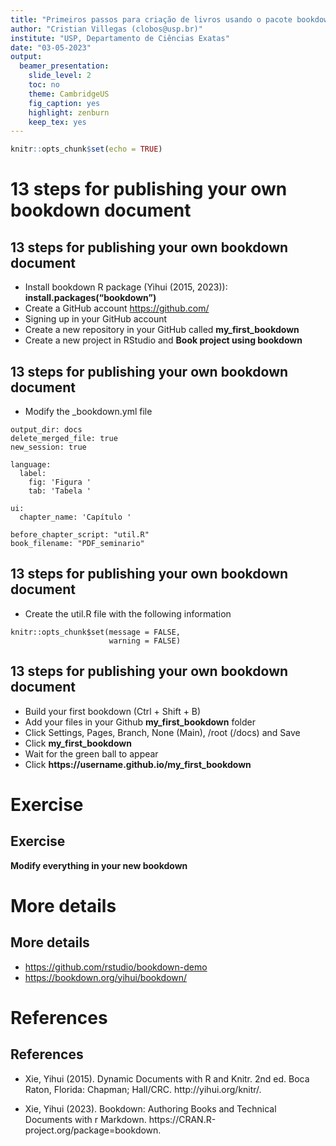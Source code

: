 ---
title: "Primeiros passos para criação de livros usando o pacote bookdown do R"
author: "Cristian Villegas (clobos@usp.br)"
institute: "USP, Departamento de Ciências Exatas"
date: "03-05-2023"
output:
  beamer_presentation: 
    slide_level: 2
    toc: no
    theme: CambridgeUS
    fig_caption: yes
    highlight: zenburn
    keep_tex: yes
---

```{r setup, include=FALSE}
knitr::opts_chunk$set(echo = TRUE)
```

# 13 steps for publishing your own bookdown document

## 13 steps for publishing your own bookdown document

  - Install bookdown R package (Yihui (2015, 2023)): __install.packages("bookdown")__
  - Create a GitHub account [https://github.com/](https://github.com/)
  - Signing up in your GitHub account
  - Create a new repository in your GitHub called __my_first_bookdown__
  - Create a new project in RStudio and __Book project using bookdown__
  
## 13 steps for publishing your own bookdown document

  - Modify the _bookdown.yml file
```
output_dir: docs
delete_merged_file: true
new_session: true

language:
  label:
    fig: 'Figura '
    tab: 'Tabela '

ui:
  chapter_name: 'Capítulo '
  
before_chapter_script: "util.R"
book_filename: "PDF_seminario" 
```

## 13 steps for publishing your own bookdown document

  - Create the util.R file with the following information
```
knitr::opts_chunk$set(message = FALSE, 
                      warning = FALSE)
```

## 13 steps for publishing your own bookdown document

  - Build your first bookdown  (Ctrl + Shift + B)
  - Add your files in your Github __my_first_bookdown__ folder
  - Click Settings, Pages, Branch, None (Main), /root (/docs) and Save
  - Click __my_first_bookdown__
  - Wait for the green ball to appear
  - Click **https://username.github.io/my_first_bookdown**


# Exercise

## Exercise

__Modify everything in your new bookdown__


# More details 

## More details

  - [https://github.com/rstudio/bookdown-demo](https://github.com/rstudio/bookdown-demo)
  - [https://bookdown.org/yihui/bookdown/](https://bookdown.org/yihui/bookdown/)
  
  
# References

## References

  - Xie, Yihui (2015). Dynamic Documents with R and Knitr. 2nd ed. Boca Raton, Florida: Chapman; Hall/CRC. http://yihui.org/knitr/.

  - Xie, Yihui (2023). Bookdown: Authoring Books and Technical Documents with r Markdown. https://CRAN.R-project.org/package=bookdown.
